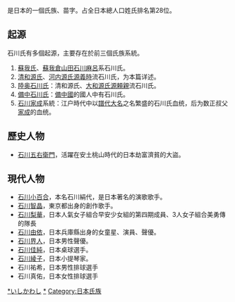 {{nihongo|'''石川氏'''|いしかわし}}是日本的一個氏族、苗字。占全日本總人口姓氏排名第28位。

==起源==
石川氏有多個起源，主要存在於前三個氏族系統。
#[[蘇我氏|蘇我氏]]、[[蘇我倉山田石川麻呂|蘇我倉山田石川麻呂]]系石川氏。
#[[清和源氏|清和源氏]]、[[河内源氏|河内源氏]][[源義時|源義時]]流石川氏，为本篇详述。{{see|石川源氏}}
#[[陸奥石川氏|陸奥石川氏]]：清和源氏、[[大和源氏|大和源氏]][[源頼親|源頼親]]流石川氏。
#[[備中石川氏|備中石川氏]]：[[備中国|備中國]]的國人中有石川氏。
#[[石川家成|石川家成]]系統：江户時代中以[[譜代大名|譜代大名]]之名繁盛的石川氏血统，后为数正叔父[[石川家成|家成]]的血统。

==歷史人物==
*[[石川五右衛門|石川五右衛門]]，活躍在安土桃山時代的日本劫富濟貧的大盜。

==現代人物==
*[[石川小百合|石川小百合]]，本名石川絹代，是日本著名的演歌歌手。
*[[石川智晶|石川智晶]]，東京都出身的創作歌手。
*[[石川梨華|石川梨華]]，日本人氣女子組合早安少女組的第四期成員、3人女子組合美勇傳的隊長
*[[石川由依|石川由依]]，日本兵庫縣出身的女童星、演員、聲優。
*[[石川界人|石川界人]]，日本男性聲優。
*[[石川佳純|石川佳純]]，日本桌球選手。
*[[石川綾子|石川綾子]]，日本小提琴家。
*石川祐希，日本男性排球選手
*石川真佑，日本女性排球選手

{{DEFAULTSORT:いしかわし}}
[[Category:蘇我氏|*いしかわし]]
[[Category:三河石川氏|*]]
[[Category:日本氏族|Category:日本氏族]]
{{japanese-history-stub}}